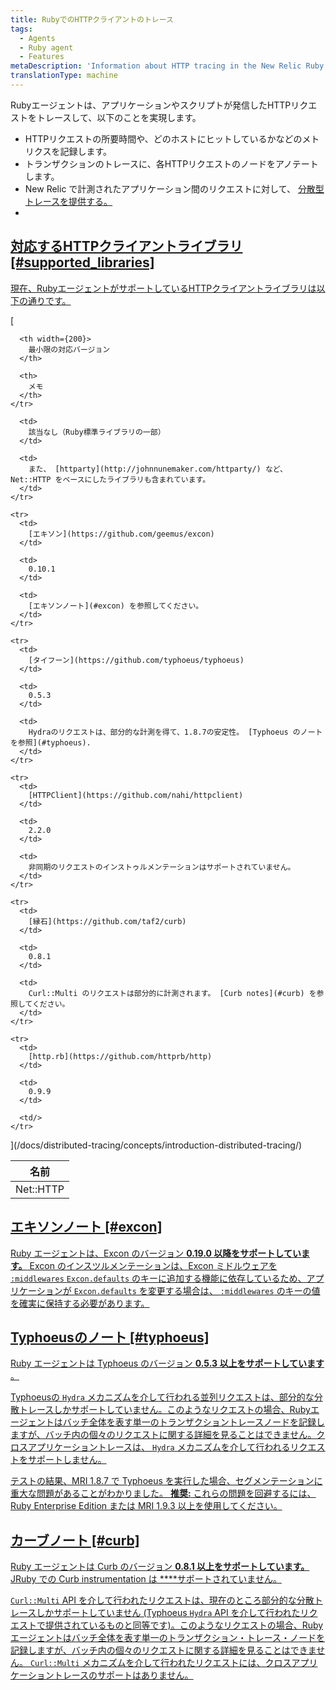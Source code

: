 ```yaml
---
title: RubyでのHTTPクライアントのトレース
tags:
  - Agents
  - Ruby agent
  - Features
metaDescription: 'Information about HTTP tracing in the New Relic Ruby agent, including supported clients and versions.'
translationType: machine
---
```


Rubyエージェントは、アプリケーションやスクリプトが発信したHTTPリクエストをトレースして、以下のことを実現します。

* HTTPリクエストの所要時間や、どのホストにヒットしているかなどのメトリクスを記録します。
* トランザクションのトレースに、各HTTPリクエストのノードをアノテートします。
* New Relic で計測されたアプリケーション間のリクエストに対して、 [分散型トレースを提供する。](/docs/distributed-tracing/concepts/introduction-distributed-tracing/)
* [](/docs/distributed-tracing/concepts/introduction-distributed-tracing/)

## [対応するHTTPクライアントライブラリ [#supported_libraries]](/docs/distributed-tracing/concepts/introduction-distributed-tracing/)

[現在、RubyエージェントがサポートしているHTTPクライアントライブラリは以下の通りです。](/docs/distributed-tracing/concepts/introduction-distributed-tracing/)

<table>
  [<thead>
    <tr>
      <th width={150}>
        名前
      </th>

      <th width={200}>
        最小限の対応バージョン
      </th>

      <th>
        メモ
      </th>
    </tr>
  </thead><tbody>
    <tr>
      <td>
        Net::HTTP
      </td>

      <td>
        該当なし（Ruby標準ライブラリの一部）
      </td>

      <td>
        また、 [httparty](http://johnnunemaker.com/httparty/) など、Net::HTTP をベースにしたライブラリも含まれています。
      </td>
    </tr>

    <tr>
      <td>
        [エキソン](https://github.com/geemus/excon)
      </td>

      <td>
        0.10.1
      </td>

      <td>
        [エキソンノート](#excon) を参照してください。
      </td>
    </tr>

    <tr>
      <td>
        [タイフーン](https://github.com/typhoeus/typhoeus)
      </td>

      <td>
        0.5.3
      </td>

      <td>
        Hydraのリクエストは、部分的な計測を得て、1.8.7の安定性。 [Typhoeus のノートを参照](#typhoeus).
      </td>
    </tr>

    <tr>
      <td>
        [HTTPClient](https://github.com/nahi/httpclient)
      </td>

      <td>
        2.2.0
      </td>

      <td>
        非同期のリクエストのインストゥルメンテーションはサポートされていません。
      </td>
    </tr>

    <tr>
      <td>
        [縁石](https://github.com/taf2/curb)
      </td>

      <td>
        0.8.1
      </td>

      <td>
        Curl::Multi のリクエストは部分的に計測されます。 [Curb notes](#curb) を参照してください。
      </td>
    </tr>

    <tr>
      <td>
        [http.rb](https://github.com/httprb/http)
      </td>

      <td>
        0.9.9
      </td>

      <td/>
    </tr>
  </tbody>](/docs/distributed-tracing/concepts/introduction-distributed-tracing/)
</table>

## [エキソンノート [#excon]](/docs/distributed-tracing/concepts/introduction-distributed-tracing/)

[Ruby エージェントは、Excon のバージョン **0.19.0 以降をサポートしています。** Excon のインスツルメンテーションは、Excon ミドルウェアを `:middlewares` `Excon.defaults` のキーに追加する機能に依存しているため、アプリケーションが `Excon.defaults` を変更する場合は、 `:middlewares` のキーの値を確実に保持する必要があります。](/docs/distributed-tracing/concepts/introduction-distributed-tracing/)

## [Typhoeusのノート [#typhoeus]](/docs/distributed-tracing/concepts/introduction-distributed-tracing/)

[Ruby エージェントは Typhoeus のバージョン **0.5.3 以上をサポートしています** 。](/docs/distributed-tracing/concepts/introduction-distributed-tracing/)

[Typhoeusの `Hydra` メカニズムを介して行われる並列リクエストは、部分的な分散トレースしかサポートしていません。このようなリクエストの場合、Rubyエージェントはバッチ全体を表す単一のトランザクショントレースノードを記録しますが、バッチ内の個々のリクエストに関する詳細を見ることはできません。クロスアプリケーショントレースは、 `Hydra` メカニズムを介して行われるリクエストをサポートしません。](/docs/distributed-tracing/concepts/introduction-distributed-tracing/)

[テストの結果、MRI 1.8.7 で Typhoeus を実行した場合、セグメンテーションに重大な問題があることがわかりました。 **推奨:** これらの問題を回避するには、Ruby Enterprise Edition または MRI 1.9.3 以上を使用してください。](/docs/distributed-tracing/concepts/introduction-distributed-tracing/)

## [カーブノート [#curb]](/docs/distributed-tracing/concepts/introduction-distributed-tracing/)

[Ruby エージェントは Curb のバージョン **0.8.1 以上をサポートしています。** JRuby での Curb instrumentation は ****サポートされていません。](/docs/distributed-tracing/concepts/introduction-distributed-tracing/)

[`Curl::Multi` API を介して行われたリクエストは、現在のところ部分的な分散トレースしかサポートしていません (Typhoeus `Hydra` API を介して行われたリクエストで提供されているものと同等です)。このようなリクエストの場合、Rubyエージェントはバッチ全体を表す単一のトランザクション・トレース・ノードを記録しますが、バッチ内の個々のリクエストに関する詳細を見ることはできません。 `Curl::Multi` メカニズムを介して行われたリクエストには、クロスアプリケーショントレースのサポートはありません。](/docs/distributed-tracing/concepts/introduction-distributed-tracing/)